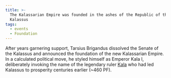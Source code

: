 ```yaml
---
title: >-
  The Kalassarian Empire was founded in the ashes of the Republic of the
  Kalassus
tags:
  - events
  - Foundation
---
```


After years garnering support, Tarsius Brigandus dissolved the Senate of the
Kalassus and announced the foundation of the new Kalassarian Empire. In a
calculated political move, he styled himself as Emperor Kala I, deliberately
invoking the name of the legendary ruler [Kala](/world/characters/kala/) who had
led Kalassus to prosperity centuries earlier (~460 PF).
